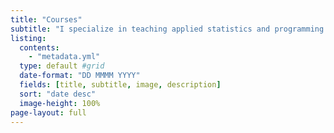 ```yaml
---
title: "Courses"
subtitle: "I specialize in teaching applied statistics and programming using R and Stata for social scientists at the undergraduate, masters, and doctoral level - both in German and in English. <br> <br> In this gallery, I'm compiling a selection of educational materials I've created over the years. If you're looking for a dedicated instructor, feel free to reach out – I'd be happy to collaborate with you!"
listing:
  contents:
    - "metadata.yml"
  type: default #grid
  date-format: "DD MMMM YYYY"
  fields: [title, subtitle, image, description]
  sort: "date desc"
  image-height: 100%
page-layout: full
---
```



<!-- [Table export using in Stata's esttab](/courses/Stata_BIBB/index.html) -->

<!-- 
https://openscapes.org/blog 
https://github.com/Openscapes/website-new/tree/main

https://silviacanelon.com/blog/2023-09-29-hello-quarto/#partials
-->